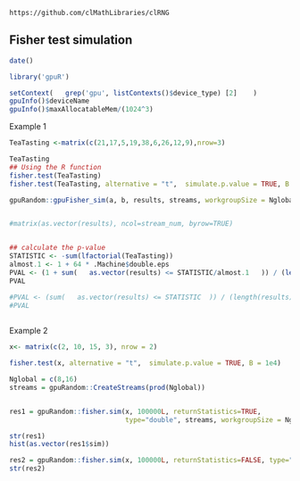 <!--
%\VignetteEngine{knitr::knitr}
%\VignetteIndexEntry{Fisher test}
-->

`https://github.com/clMathLibraries/clRNG`


## Fisher test simulation

```r
date()
```


```r
library('gpuR')
```

```r
setContext(   grep('gpu', listContexts()$device_type) [2]    )
gpuInfo()$deviceName
gpuInfo()$maxAllocatableMem/(1024^3)
```

Example 1
```r
TeaTasting <-matrix(c(21,17,5,19,38,6,26,12,9),nrow=3)

TeaTasting
## Using the R function 
fisher.test(TeaTasting)
fisher.test(TeaTasting, alternative = "t",  simulate.p.value = TRUE, B = 1e5)
```


 
```r
gpuRandom::gpuFisher_sim(a, b, results, streams, workgroupSize = Nglobal)


#matrix(as.vector(results), ncol=stream_num, byrow=TRUE)


## calculate the p-value
STATISTIC <- -sum(lfactorial(TeaTasting))
almost.1 <- 1 + 64 * .Machine$double.eps
PVAL <- (1 + sum(   as.vector(results) <= STATISTIC/almost.1   )) / (length(results) + 1)
PVAL

#PVAL <- (sum(   as.vector(results) <= STATISTIC  )) / (length(results))
#PVAL
 
```


Example 2
```r
x<- matrix(c(2, 10, 15, 3), nrow = 2)

fisher.test(x, alternative = "t",  simulate.p.value = TRUE, B = 1e4)

Nglobal = c(8,16)
streams = gpuRandom::CreateStreams(prod(Nglobal))


res1 = gpuRandom::fisher.sim(x, 100000L, returnStatistics=TRUE, 
                             type="double", streams, workgroupSize = Nglobal)

str(res1)
hist(as.vector(res1$sim))
```

```r
res2 = gpuRandom::fisher.sim(x, 100000L, returnStatistics=FALSE, type="double", streams, workgroupSize = Nglobal)
str(res2)
```






























